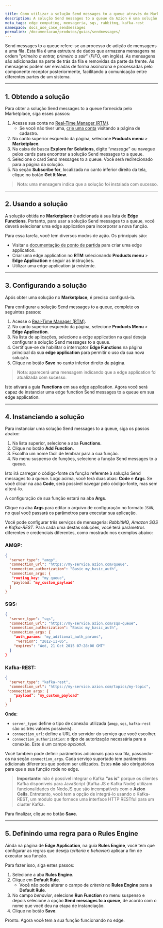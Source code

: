 ```yaml
---

title: Como utilizar a solução Send messages to a queue através do Marketplace da Azion
description: A solução Send messages to a queue da Azion é uma solução integrada de mensageria que reúne os três principais clientes do mercado.
meta_tags: edge computing, mensageria, sqs, rabbitmq, kafka-rest
namespace: docs_use_case_sendmessages
permalink: /documentacao/produtos/guias/sendmessages/
---
```


Send messages to a queue refere-se ao processo de adição de mensagens a uma fila. Esta fila é uma estrutura de dados que armazena mensagens na ordem "*primeiro a entrar, primeiro a sair*" (*FIFO*, em inglês). As mensagens são adicionadas na parte de trás da fila e removidas da parte da frente. As mensagens podem ser enviadas de forma assíncrona e processadas pelo componente receptor posteriormente, facilitando a comunicação entre diferentes partes de um sistema.

---

## 1. Obtendo a solução

Para obter a solução Send messages to a queue fornecida pelo Marketplace, siga esses passos:

1. Acesse sua conta no [Real-Time Manager (RTM)](https://manager.azion.com/).
    - Se você não tiver uma, [crie uma conta](https://manager.azion.com/signup/) visitando a página de cadastro.
2. No canto superior esquerdo da página, selecione **Products menu** > **Marketplace**.
3. Na caixa de busca **Explore for Solutions**, digite “*message*” ou navegue pelos cards para encontrar a solução Send messages to a queue.
4. Selecione o card Send messages to a queue. Você será redirecionado para a página da solução.
5. Na seção **Subscribe for**, localizada no canto inferior direito da tela, clique no botão **Get It Now**.

> Nota: uma mensagem indica que a solução foi instalada com sucesso.

---

## 2. Usando a solução

A solução obtida no **Marketplace** é adicionada à sua lista de **Edge Functions**. Portanto, para usar a solução Send messages to a queue, você deverá selecionar uma edge application para incorporar a nova função.

Para essa tarefa, você tem diversos modos de ação. Os principais são:

- Visitar a [documentação de ponto de partida](/pt-br/documentacao/produtos/ponto-de-partida/) para criar uma edge application. 
- Criar uma edge application no **RTM** selecionando **Products menu** > **Edge Application** e seguir as instruções.
- Utilizar uma edge application já existente.

---

## 3. Configurando a solução

Após obter uma solução no **Marketplace**, é preciso configurá-la.

Para configurar a solução Send messages to a queue, complete os seguintes passos:

1. Acesse o [Real-Time Manager (RTM)](https://manager.azion.com/).
2. No canto superior esquerdo da página, selecione **Products Menu** > **Edge Application**.
3. Na lista de aplicações, selecione a edge application na qual deseja configurar a solução Send messages to a queue.
4. Certifique-se de habilitar o interruptor **Edge Functions** na página principal da sua **edge application** para permitir o uso da sua nova solução.
5. Clique no botão **Save** no canto inferior direito da página.

> Nota: aparecerá uma mensagem indicando que a edge application foi atualizada com sucesso.

Isto ativará a guia **Functions** em sua edge application. Agora você será capaz de instanciar uma edge function Send messages to a queue em sua edge application.

---

## 4. Instanciando a solução

Para instanciar uma solução Send messages to a queue, siga os passos abaixo:

1. Na lista superior, selecione a aba **Functions**.
2. Clique no botão **Add Function**.
3. Escolha um nome fácil de lembrar para a sua função.
4. No menu suspenso de funções, selecione a função Send messages to a queue.

Isto irá carregar o código-fonte da função referente à solução Send messages to a queue. Logo acima, você terá duas abas: **Code** e **Args**. Se você clicar na aba **Code**, será possível navegar pelo código-fonte, mas sem alterá-lo. 

A configuração de sua função estará na aba **Args**. 

Clique na aba **Args** para editar o arquivo de configuração no formato `JSON`, no qual você passará os parâmetros para executar sua aplicação.

Você pode configurar três serviços de mensageria: *RabbitMQ*, *Amazon SQS* e *Kafka-REST*. Para cada uma destas soluções, você terá parâmetros diferentes e credenciais diferentes, como mostrado nos exemplos abaixo:

### AMQP:

```json
{
  "server_type": "amqp",
  "connection_url": "https://my-service.azion.com/queue",
  "connection_authorization": "Basic my_basic_auth",
  "connection_args: {
   "routing_key: "my_queue",
   "payload: "my_custom_payload"
  }
}
```

### SQS:

```json
{
  "server_type": "sqs",
  "connection_url": "https://my-service.azion.com/sqs-queue",
  "connection_authorization": "Basic my_basic_auth",
  "connection_args: {
    "auth_params: "my_aditional_auth_params",
     "version": "2012-11-05",
    "expires": "Wed, 21 Oct 2015 07:28:00 GMT"
  }
}
```

### Kafka-REST:

```json
{
  "server_type": "kafka-rest",
  "connection_url": "https://my-service.azion.com/topics/my-topic",
 "connection_args: {
    "payload": "my_custom_payload"
  }
}
```

**Onde**:
- `server_type`: define o tipo de conexão utilizada (`amqp`, `sqs`, `kafka-rest` são os três valores possíveis).
- `connection_url`: define a URL do servidor do serviço que você escolher.
- `connection_authorization`: o tipo de autorização necessária para a conexão. Este é um campo *opcional*.

Você também pode definir parâmetros adicionais para sua fila, passando-os na seção `connection_args`. Cada serviço suportado tem parâmetros adicionais diferentes que podem ser utilizados. Estes **não** são obrigatórios para que a sua função rode no edge.

> **Importante**: não é possível integrar o Kafka **"as is"** porque os clientes Kafka disponíveis para JavaScript (Kafka JS e Kafka Node) utilizam funcionalidades do NodeJS que são incompatíveis com o **Azion Cells**. Entretanto, você tem a opção de integrá-lo usando o Kafka-REST, um módulo que fornece uma interface HTTP RESTful para um cluster Kafka.

Para finalizar, clique no botão **Save**.

---

## 5. Definindo uma regra para o Rules Engine

Ainda na página de **Edge Application**, na guia **Rules Engine**, você tem que configurar as regras que deseja (*criteria* e *behavior*) aplicar a fim de executar sua função.

Para fazer isso, siga estes passos:

1. Selecione a aba **Rules Engine**.
2. Clique em **Default Rule**.
    - Você não pode alterar o campo de *criteria* no **Rules Engine** para a **Default Rule**.
3. No campo *behavior*, selecione **Run Function** no menu suspenso e depois selecione a opção **Send messages to a queue**, de acordo com o nome que você deu na etapa de instanciação.
4. Clique no botão **Save**.

Pronto. Agora você tem a sua função funcionando no edge.


